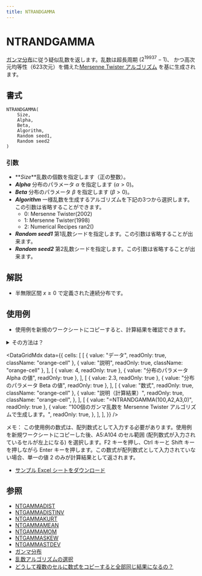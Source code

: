 ```yaml
---
title: NTRANDGAMMA
---
```



# NTRANDGAMMA

[ガンマ分布](../../../05-gallery-of-distributions/gamma-distribution.mdx)に従う疑似乱数を返します。乱数は超長周期 ($2^{19937}-1$)、 かつ高次元均等性（623次元）を備えた[Mersenne Twister アルゴリズム](/docs/glossary#mersenne-twister-algorithm) を基に生成されます。

## 書式

```excel
NTRANDGAMMA(
    Size,
    Alpha,
    Beta,
    Algorithm,
    Random seed1,
    Random seed2
)
```

### 引数

- **_Size_**乱数の個数を指定します（正の整数）。
- **_Alpha_** 分布のパラメータ $\alpha$ を指定します $(\alpha>0)$。
- **_Beta_** 分布のパラメータ $\beta$ を指定します $(\beta>0)$。
- **_Algorithm_** 一様乱数を生成するアルゴリズムを下記の3つから選択します。この引数は省略することができます。
  - 0: Mersenne Twister(2002)
  - 1: Mersenne Twister(1998)
  - 2: Numerical Recipes ran2()
- **_Random seed1_** 第1乱数シードを指定します。この引数は省略することが出来ます。
- **_Random seed2_** 第2乱数シードを指定します。この引数は省略することが出来ます。

## 解説

- 半無限区間 $x \geq 0$ で定義された連続分布です。

## 使用例

- 使用例を新規のワークシートにコピーすると、計算結果を確認できます。

<details>
<summary>その方法は？</summary>

1.  新しいブックまたはワークシートを作成します。
2.  ヘルプ トピックにある使用例を選択します（行番号および列番号を除く）。

    ![Selecting an example from Help](./../../../assets/functions/HowToCopy.png)

    ヘルプから使用例を選択する

3.  Ctrl キーを押しながら C キーを押します。
4.  ワークシートのセル A1 を選択し、Ctrl キーを押しながら V キーを押します。
5.  計算結果と結果を返す数式の表示を切り替えるには、Ctrl キーを押しながら ` (アクサン グラーブ) キーを押すか、または [ツール] メニューの [ワークシート分析] をポイントし、[ワークシート分析モード] をクリックします。

</details>

<DataGridMdx
  data={{
    cells: [
      [
        { value: "データ", readOnly: true, className: "orange-cell" },
        { value: "説明", readOnly: true, className: "orange-cell" },
      ],
      [
        { value: 4, readOnly: true },
        { value: "分布のパラメータ Alpha の値", readOnly: true },
      ],
      [
        { value: 2.3, readOnly: true },
        { value: "分布のパラメータ Beta の値", readOnly: true },
      ],
      [
        { value: "数式", readOnly: true, className: "orange-cell" },
        {
          value: "説明（計算結果）",
          readOnly: true,
          className: "orange-cell",
        },
      ],
      [
        { value: "=NTRANDGAMMA(100,A2,A3,0)", readOnly: true },
        {
          value:
            "100個のガンマ乱数を Mersenne Twister アルゴリズムで生成します。",
          readOnly: true,
        },
      ],
    ],
  }}
/>

メモ： この使用例の数式は、配列数式として入力する必要があります。使用例を新規ワークシートにコピーした後、A5:A104 のセル範囲 (配列数式が入力されているセルが左上になる) を選択します。F2 キーを押し、Ctrl キーと Shift キーを押しながら Enter キーを押します。この数式が配列数式として入力されていない場合、単一の値 2 のみが計算結果として返されます。

- [サンプル Excel シートをダウンロード](./../../../assets/NtRand1.zip)

## 参照

- [NTGAMMADIST](../../02-distribution-functions/031-ntgammadist.mdx)
- [NTGAMMADISTINV](../../02-distribution-functions/032-ntgammadistinv.mdx)
- [NTGAMMAKURT](../../02-distribution-functions/033-ntgammakurt.mdx)
- [NTGAMMAMEAN](../../02-distribution-functions/034-ntgammamean.mdx)
- [NTGAMMAMOM](../../02-distribution-functions/035-ntgammamom.mdx)
- [NTGAMMASKEW](../../02-distribution-functions/037-ntgammaskew.mdx)
- [NTGAMMASTDEV](../../02-distribution-functions/038-ntgammastdev.mdx)
- [ガンマ分布](../../../05-gallery-of-distributions/gamma-distribution.mdx)
- [乱数アルゴリズムの選択](/docs/glossary#choice-of-the-random-number-generator-algorithm)
- [どうして複数のセルに数式をコピーすると全部同じ結果になるの？](/docs/faq#why-i-always-see-the-same-result-even-if-i-input-formula-into-multiple-cell)
